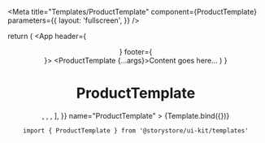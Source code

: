 
<Meta
  title="Templates/ProductTemplate"
  component={ProductTemplate}
  parameters={{
    layout: 'fullscreen',
  }}
/>

  return (
    <App header={<Header sticky />} footer={<Footer />}>
      <ProductTemplate {...args}>Content goes here...</ProductTemplate>
    </App>
  )
}

# ProductTemplate

<Canvas withSource="open">
  <Story
    args={{
      media: [
        <img src="https://picsum.photos/200/300" title="" />,
        <img src="https://picsum.photos/200/300" title="" />,
        <img src="https://picsum.photos/200/300" title="" />,
      ],
    }}
    name="ProductTemplate"
  >
    {Template.bind({})}
  </Story>
</Canvas>

```
import { ProductTemplate } from '@storystore/ui-kit/templates'
```
